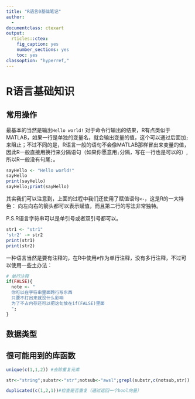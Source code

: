 ```yaml
---
title: "R语言0基础笔记"
author:
  - 
documentclass: ctexart
output:
  rticles::ctex:
    fig_caption: yes
    number_sections: yes
    toc: yes
classoption: "hyperref,"
---
```


# R语言基础知识

## 常用操作

最基本的当然是输出`Hello world!`
对于命令行输出的结果，R有点类似于MATLAB，如果一行是单独的变量名，就会输出变量的值，这个可以通过后面加`;`来阻止；不过不同的是，R语言一般的语句不会像MATLAB那样冒出来变量的值，因此R一般直接用换行来分隔语句（如果你愿意用`;`分隔，写在一行也是可以的）,所以R一般没有句尾`;`。

```r
sayHello <- "Hello world!"
sayHello
print(sayHello)
sayHello;print(sayHello)
```

其实我们可以注意到，上面的过程中我们还使用了赋值语句`<-`，这是R的一大特色：
向左向右的箭头都可以表示赋值，而且第二行的写法非常独特。

P.S.R语言字符串可以是单引号或者双引号都可以。
```r
str1 <- "str1" 
'str2' -> str2
print(str1)
print(str2)
```

一种语言当然是要有注释的，在R中使用`#`作为单行注释，没有多行注释，不过可以使用一些土办法：
```r
# 单行注释
if(FALSE){
  note <- "
  你可以在字符串里面跨行写东西
  只要不打出来就没什么影响
  为了不占内存还可以把这句放在if(FALSE)里面
  ";
}
```

## 数据类型


## 很可能用到的库函数

```r
unique(c(1,1,2)) #去除重复元素

str<-"string";substr<-"str";notsub<-"awsl";grepl(substr,c(notsub,str)) #判断是否匹配

duplicated(c(1,2,1))#检查是否重复（通过返回一个bool向量）
```

